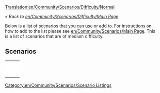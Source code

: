 [[Translation:en/Community/Scenarios/Difficulty/Normal]]

''« Back to [[en/Community/Scenarios/Difficulty/Main Page]]''

[[Category:en/Community/Scenarios/Scenario Listings]]

Below is a list of scenarios that you can use or add to. For instructions on how to add to the list please see [[en/Community/Scenarios/Main Page]]. This is a list of scenarios that are of medium difficulty.

==Scenarios==

{|
|-
|style="border:none;background:white"|
{{en/Scenario/Islands}}

|style="border:none;background:white"|
{{en/Scenario/Echo}}

|style="border:none;background:white"|
{{en/Scenario/Water and Mountains}}

|-
|style="border:none;background:white"|
{{en/Scenario/Snowy Highlands}}

|style="border:none;background:white"|
{{en/Scenario/The Isles}}

|style="border:none;background:white"|
{{en/Scenario/Tropical River}}

|-
|style="border:none;background:white"|
{{en/Scenario/Iceland}}

|style="border:none;background:white"|
{{en/Scenario/Land of Floods}}

|style="border:none;background:white"|
{{en/Scenario/Chatham Islands}}

|-
|style="border:none;background:white"|
{{en/Scenario/Denmark}}

|style="border:none;background:white"|
{{en/Scenario/Europe}}

|style="border:none;background:white"|
{{en/Scenario/Alexander to Karthoum}}

|-
|style="border:none;background:white"|
{{en/Scenario/Climb up the Mountains}}

|style="border:none;background:white"|
{{en/Scenario/(Don't) Hurt Your Eyes ;-)}}

|style="border:none;background:white"|
{{en/Scenario/Lakes}}

|-
|style="border:none;background:white"|
{{en/Scenario/Desert Tracking}}

|style="border:none;background:white"|
{{en/Scenario/Dale of Scandy}}

|style="border:none;background:white"|
{{en/Scenario/Super Britania}}

|-
|style="border:none;background:white"|
{{en/Scenario/The Barrens}}

|style="border:none;background:white"|
{{en/Scenario/Verdant Islands}}

|style="border:none;background:white"|
{{en/Scenario/Latvia}}

|-
|style="border:none;background:white"|
{{en/Scenario/CarstsWorldScenario}}

|style="border:none;background:white"|
{{en/Scenario/Cuba}}

|style="border:none;background:white"|
{{en/Scenario/Kritschgau}}

|-
|style="border:none;background:white"|
{{en/Scenario/Elephant}}

|style="border:none;background:white"|
{{en/Scenario/South West France}}

|}